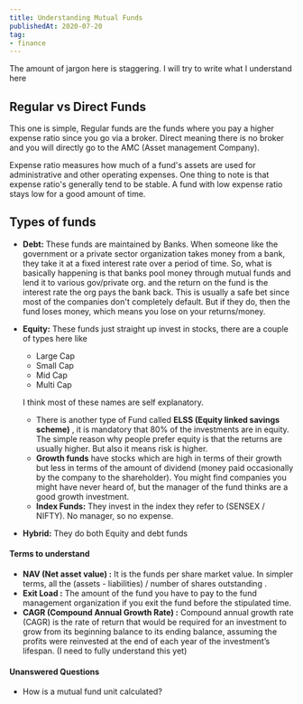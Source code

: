 ```yaml
---
title: Understanding Mutual Funds
publishedAt: 2020-07-20
tag:
- finance
---
```


The amount of jargon here is staggering. I will try to write what I understand here

## Regular vs Direct Funds

This one is simple, Regular funds are the funds where you pay a higher expense ratio since you go via a broker. Direct
meaning there is no broker and you will directly go to the AMC \(Asset management Company\).

Expense ratio measures how much of a fund's assets are used for administrative and other operating expenses. One thing
to note is that expense ratio's generally tend to be stable. A fund with low expense ratio stays low for a good amount
of time.

## Types of funds

* **Debt:** These funds are maintained by Banks. When someone like the government or a private sector organization takes
  money from a bank, they take it at a fixed interest rate over a period of time. So, what is basically happening is
  that banks pool money through mutual funds and lend it to various gov/private org. and the return on the fund is the
  interest rate the org pays the bank back. This is usually a safe bet since most of the companies don't completely
  default. But if they do, then the fund loses money, which means you lose on your returns/money. 
* **Equity:** These funds just straight up invest in stocks, there are a couple of types here like 

  * Large Cap
  * Small Cap
  * Mid Cap
  * Multi Cap

  I think most of these names are self explanatory. 

  * There is another type of Fund called **ELSS \(Equity linked savings scheme\)** , it is mandatory that 80% of the
    investments are in equity. The simple reason why people prefer equity is that the returns are usually higher. But
    also it means risk is higher.
  * **Growth funds** have stocks which are high in terms of their growth but less in terms of the amount of dividend
    \(money paid occasionally by the company to the shareholder\). You might find companies you might have never heard
    of, but the manager of the fund thinks are a good growth investment.
  * **Index Funds:** They invest in the index they refer to \(SENSEX / NIFTY\). No manager, so no expense.

* **Hybrid:** They do both Equity and debt funds

#### Terms to understand

* **NAV \(Net asset value\) :** It is the funds per share market value. In simpler terms, all the \(assets -
  liabilities\) / number of shares outstanding .
* **Exit Load :** The amount of the fund you have to pay to the fund management organization if you exit the fund before
  the stipulated time.
* **CAGR \(Compound Annual Growth Rate\) :** Compound annual growth rate \(CAGR\) is the rate of return that would be
  required for an investment to grow from its beginning balance to its ending balance, assuming the profits were
  reinvested at the end of each year of the investment’s lifespan. \(I need to fully understand this yet\)

#### Unanswered Questions

* How is a mutual fund unit calculated?
